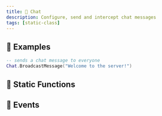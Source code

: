 ```yaml
---
title: 💬 Chat
description: Configure, send and intercept chat messages
tags: [static-class]
---
```


<HeaderDeclaration type="StaticClass" name="Chat" is_static />


## 🎒 Examples

```lua title="Server/Index.lua"
-- sends a chat message to everyone
Chat.BroadcastMessage("Welcome to the server!")
```


## 🗿 Static Functions

<StaticFunctionsDeclaration type="StaticClass" name="Chat" />


## 🚀 Events

<EventsDeclaration type="StaticClass" name="Chat" />
